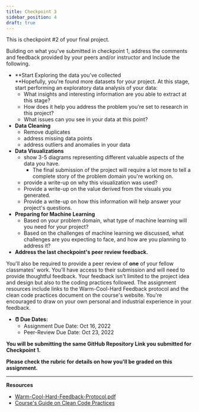 ```yaml
---
title: Checkpoint 3
sidebar_position: 4
draft: true
---
```

This is checkpoint #2 of your final project. 

Building on what you've submitted in checkpoint 1, address the comments and feedback provided by your peers and/or instructor and Include the following.

*   **Start Exploring the data you've collected  
    **Hopefully, you're found more datasets for your project. At this stage, start performing an exploratory data analysis of your data:
    *   What insights and interesting information are you able to extract at this stage?
    *   How does it help you address the problem you're set to research in this project? 
    *   What issues can you see in your data at this point?
*   **Data Cleaning**
    *   Remove duplicates
    *   address missing data points
    *   address outliers and anomalies in your data
*   **Data Visualizations**
    *   show 3-5 diagrams representing different valuable aspects of the data you have.
        *   The final submission of the project will require a lot more to tell a complete story of the problem domain you're working on.
    *   provide a write-up on why this visualization was used?
    *   Provide a write-up on the value derived from the visuals you generated.
    *   Provide a write-up on how this information will help answer your project's questions.
*   **Preparing for Machine Learning** 
    *   Based on your problem domain, what type of machine learning will you need for your project?
    *   Based on the challenges of machine learning we discussed, what challenges are you expecting to face, and how are you planning to address it?
*   **Address the last checkpoint's peer review feedback.**

You'll also be required to provide a peer review of **one** of your fellow classmates' work. You'll have access to their submission and will need to provide thoughtful feedback. Your feedback isn't limited to the project idea and design but also to the coding practices followed. The assignment resources include links to the Warm-Cool-Hard Feedback protocol and the clean code practices document on the course's website. You're encouraged to draw on your own personal and industrial experience in your feedback.

*   **⏰ Due Dates:**
    *   Assignment Due Date: Oct 16, 2022
    *   Peer-Review Due Date: Oct 23, 2022

**You will be submitting the same GitHub Repository Link you submitted for Checkpoint 1.**

**Please check the rubric for details on how you'll be graded on this assignment.** 

* * *

**Resources**

*   [Warm-Cool-Hard-Feedback-Protocol.pdf](https://uc.instructure.com/courses/1561254/files/157946839?wrap=1)
*   [Course's Guide on Clean Code Practices](https://it4063c.github.io/guides/code-style)